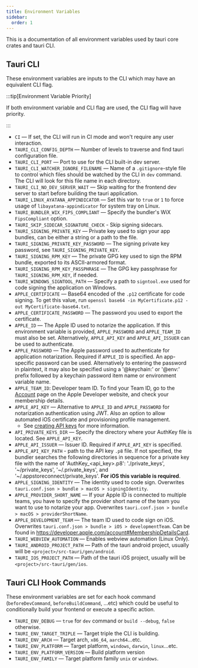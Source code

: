 ```yaml
---
title: Environment Variables
sidebar:
  order: 1
---
```


This is a documentation of all environment variables used by tauri core crates and tauri CLI.

## Tauri CLI

These environment variables are inputs to the CLI which may have an equivalent CLI flag.

:::tip[Environment Variable Priority]

If both environment variable and CLI flag are used, the CLI flag will have priority.

:::

- `CI` — If set, the CLI will run in CI mode and won't require any user interaction.
- `TAURI_CLI_CONFIG_DEPTH` — Number of levels to traverse and find tauri configuration file.
- `TAURI_CLI_PORT` — Port to use for the CLI built-in dev server.
- `TAURI_CLI_WATCHER_IGNORE_FILENAME` — Name of a `.gitignore`-style file to control which files should be watched by the CLI in `dev` command. The CLI will look for this file name in each directory.
- `TAURI_CLI_NO_DEV_SERVER_WAIT` — Skip waiting for the frontend dev server to start before building the tauri application.
- `TAURI_LINUX_AYATANA_APPINDICATOR` — Set this var to `true` or `1` to force usage of `libayatana-appindicator` for system tray on Linux.
- `TAURI_BUNDLER_WIX_FIPS_COMPLIANT` — Specify the bundler's WiX `FipsCompliant` option.
- `TAURI_SKIP_SIDECAR_SIGNATURE_CHECK` - Skip signing sidecars.
- `TAURI_SIGNING_PRIVATE_KEY` — Private key used to sign your app bundles, can be either a string or a path to the file.
- `TAURI_SIGNING_PRIVATE_KEY_PASSWORD` — The signing private key password, see `TAURI_SIGNING_PRIVATE_KEY`.
- `TAURI_SIGNING_RPM_KEY` — The private GPG key used to sign the RPM bundle, exported to its ASCII-armored format.
- `TAURI_SIGNING_RPM_KEY_PASSPHRASE` — The GPG key passphrase for `TAURI_SIGNING_RPM_KEY`, if needed.
- `TAURI_WINDOWS_SIGNTOOL_PATH` — Specify a path to `signtool.exe` used for code signing the application on Windows.
- `APPLE_CERTIFICATE` — Base64 encoded of the `.p12` certificate for code signing. To get this value, run `openssl base64 -in MyCertificate.p12 -out MyCertificate-base64.txt`.
- `APPLE_CERTIFICATE_PASSWORD` — The password you used to export the certificate.
- `APPLE_ID` — The Apple ID used to notarize the application. If this environment variable is provided, `APPLE_PASSWORD` and `APPLE_TEAM_ID` must also be set. Alternatively, `APPLE_API_KEY` and `APPLE_API_ISSUER` can be used to authenticate.
- `APPLE_PASSWORD` — The Apple password used to authenticate for application notarization. Required if `APPLE_ID` is specified. An app-specific password can be used. Alternatively to entering the password in plaintext, it may also be specified using a '@keychain:' or '@env:' prefix followed by a keychain password item name or environment variable name.
- `APPLE_TEAM_ID`: Developer team ID. To find your Team ID, go to the [Account](https://developer.apple.com/account) page on the Apple Developer website, and check your membership details.
- `APPLE_API_KEY` — Alternative to `APPLE_ID` and `APPLE_PASSWORD` for notarization authentication using JWT. Also an option to allow automated iOS certificate and provisioning profile management.
  - See [creating API keys](https://developer.apple.com/documentation/appstoreconnectapi/creating_api_keys_for_app_store_connect_api) for more information.
- `API_PRIVATE_KEYS_DIR` — Specify the directory where your AuthKey file is located. See `APPLE_API_KEY`.
- `APPLE_API_ISSUER` — Issuer ID. Required if `APPLE_API_KEY` is specified.
- `APPLE_API_KEY_PATH` - path to the API key `.p8` file. If not specified, the bundler searches the following directories in sequence for a private key file with the name of 'AuthKey\_\<api_key>.p8': './private_keys', '\~/private_keys', '\~/.private_keys', and '\~/.appstoreconnect/private_keys'. **For iOS this variable is required**.
- `APPLE_SIGNING_IDENTITY` — The identity used to code sign. Overwrites `tauri.conf.json > bundle > macOS > signingIdentity`.
- `APPLE_PROVIDER_SHORT_NAME` — If your Apple ID is connected to multiple teams, you have to specify the provider short name of the team you want to use to notarize your app. Overwrites `tauri.conf.json > bundle > macOS > providerShortName`.
- `APPLE_DEVELOPMENT_TEAM` — The team ID used to code sign on iOS. Overwrites `tauri.conf.json > bundle > iOS > developmentTeam`. Can be found in https://developer.apple.com/account#MembershipDetailsCard.
- `TAURI_WEBVIEW_AUTOMATION` — Enables webview automation (Linux Only).
- `TAURI_ANDROID_PROJECT_PATH` — Path of the tauri android project, usually will be `<project>/src-tauri/gen/android`.
- `TAURI_IOS_PROJECT_PATH` — Path of the tauri iOS project, usually will be `<project>/src-tauri/gen/ios`.

## Tauri CLI Hook Commands

These environment variables are set for each hook command (`beforeDevCommand`, `beforeBuildCommand`, ...etc) which could be useful to conditionally build your frontend or execute a specific action.

- `TAURI_ENV_DEBUG` — `true` for `dev` command or `build --debug`, `false` otherwise.
- `TAURI_ENV_TARGET_TRIPLE` — Target triple the CLI is building.
- `TAURI_ENV_ARCH` — Target arch, `x86_64`, `aarch64`...etc.
- `TAURI_ENV_PLATFORM` — Target platform, `windows`, `darwin`, `linux`...etc.
- `TAURI_ENV_PLATFORM_VERSION` — Build platform version
- `TAURI_ENV_FAMILY` — Target platform family `unix` or `windows`.
